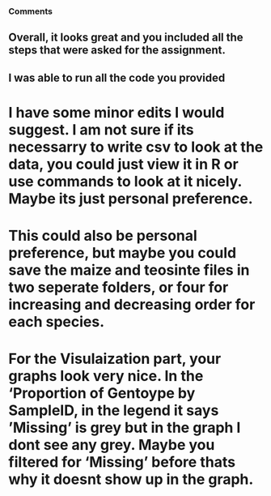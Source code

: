 ### Comments

## Overall, it looks great and you included all the steps that were asked for the assignment. 
## I was able to run all the code you provided 

# I have some minor edits I would suggest. I am not sure if its necessarry to write csv to look at the data, you could just view it in R or use commands to look at it nicely. Maybe its just personal preference. 
# This could also be personal preference, but maybe you could save the maize and teosinte files in two seperate folders, or four for increasing and decreasing order for each species.  

# For the Visulaization part, your graphs look very nice. In the 'Proportion of Gentoype by SampleID, in the legend it says 'Missing' is grey but in the graph I dont see any grey. Maybe you filtered for 'Missing' before thats why it doesnt show up in the graph.

